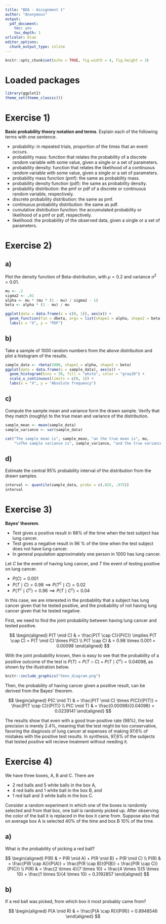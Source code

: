 ```yaml
---
title: "BDA - Assignment 1"
author: "Anonymous"
output: 
  pdf_document: 
    toc: yes
    toc_depth: 1
urlcolor: blue
editor_options: 
  chunk_output_type: inline
---
```




```r
knitr::opts_chunk$set(echo = TRUE, fig.width = 4, fig.height = 3)
```

# Loaded packages


```r
library(ggplot2)
theme_set(theme_classic())
```

# Exercise 1)

**Basic probability theory notation and terms**. Explain each of the following terms with one sentence.

- probability: in repeated trials, proportion of the times that an event occurs.
- probability mass: function that relates the probability of a discrete random variable with some value, given a single or a set of parameters.
- probability density: function that relates the likelihood of a continuous random variable with some value, given a single or a set of parameters.
- probability mass function (pmf): the same as probability mass.
- probability density function (pdf): the same as probability density.
- probability distribution: the pmf or pdf of a discrete or continuous random variable, respectively.
- discrete probability distribution: the same as pmf.
- continuous probability distribution: the same as pdf.
- cumulative distribution function: the accumulated probability or likelihood of a pmf or pdf, respectively.
- likelihood: the probability of the observed data, given a single or a set of parameters.

# Exercise 2)

## a)

Plot the density function of Beta-distribution, with $\mu = 0.2$ and variance $\sigma^2 = 0.01$.

```r
mu <- .2
sigma2 <- .01
alpha <- mu * (mu * (1 - mu) / sigma2 - 1)
beta <- alpha * (1 - mu) / mu

ggplot(data = data.frame(x = c(0, 1)), aes(x)) +
  geom_function(fun = dbeta, args = list(shape1 = alpha, shape2 = beta)) +
  labs(x = "X", y = "PDF")
```

## b)

Take a sample of 1000 random numbers from the above distribution and plot a histogram of the results.

```r
sample_data <- rbeta(1000, shape1 = alpha, shape2 = beta)
ggplot(data = data.frame(x = sample_data), aes(x)) +
  geom_histogram(bins = 30, fill = "white", color = "gray20") +
  scale_x_continuous(limits = c(0, 1)) +
  labs(x = "X", y = "Absolute frequency") 
```

## c)

Compute the sample mean and variance form the drawn sample. Verify that they match (roughly) to the true mean and variance of the distribution.

```r
sample_mean <- mean(sample_data)
sample_variance <- var(sample_data)

cat("The sample mean is", sample_mean, "an the true mean is", mu,
    "\nThe sample variance is", sample_variance, "and the true variance is", sigma2)
```

## d)

Estimate the central 95% probability interval of the distribution from the drawn samples.

```r
interval <- quantile(sample_data, probs = c(.025, .975))
interval
```

# Exercise 3)

**Bayes' theorem**. 

- Test gives a positive result in 98% of the time when the test subject has lung cancer.
- Test gives a negative result in 96 % of the time when the test subject does not have lung cancer.
- In general population approximately one person in 1000 has lung cancer.

Let $C$ be the event of having lung cancer, and $T$ the event of testing positive on lung cancer. 

- $P(C) = 0.001$
- $P(T \mid C) = 0.98 \implies P(T^c \mid C) = 0.02$
- $P(T^c \mid C^c) = 0.96 \implies P(T \mid C^c) = 0.04$

In this case, we are interested in the probability that a subject has lung cancer given that he tested positive, and the probability of not having lung cancer given that he tested negative.

First, we need to find the joint probability between having lung cancer and tested positive.

$$
\begin{aligned}
P(T \mid C) & = \frac{P(T \cap C)}{P(C)} \implies P(T \cap C) = P(T \mid C) \times P(C) \\
P(T \cap C) & = 0.98 \times 0.001 = 0.00098
\end{aligned}
$$

With the joint probability known, then is easy to see that the probability of a positive outcome of the test is $P(T) = P(T \cap C) + P(T \mid C^c) = 0.04098$, as shown by the illustration below.

```r
knitr::include_graphics("Venn_diagram.png")
```

Then, the probability of having cancer given a positive result, can be derived from the Bayes' theorem.

$$
\begin{aligned}
P(C \mid T) & = \frac{P(T \mid C) \times P(C)}{P(T)} = \frac{P(T \cap C)}{P(T)} \\
P(C \mid T) & = \frac{0.00098}{0.04098} = 0.0239141
\end{aligned}
$$

The results show that even with a good true-positive rate (98%), the test precision is merely 2.4%, meaning that the test might be too conservative, favoring the diagnosis of lung cancer at expenses of making 97.6% of mistakes with the positive test results. In synthesis, 97,6% of the subjects that tested positive will recieve treatment without needing it.

# Exercise 4)

We have three boxes, A, B and C. There are

- 2 red balls and 5 white balls in the box A,
- 4 red balls and 1 white ball in the box B, and
- 1 red ball and 3 white balls in the box C.

Consider a random experiment in which one of the boxes is randomly selected and from that box, one ball is randomly picked up. After observing the color of the ball it is replaced in the box it came from. Suppose also that on average box A is selected 40% of the time and box B 10% of the time.

## a)

What is the probability of picking a red ball?

$$
\begin{aligned}
P(R) & = P(R \mid A) + P(R \mid B) + P(R \mid C) \\
P(R) & = \frac{P(R \cap A)}{P(A)} + \frac{P(R \cap B)}{P(B)} + \frac{P(R \cap C)}{P(C)} \\
P(R) & = \frac{2 \times 4}{7 \times 10} + \frac{4 \times 1}{5 \times 10} + \frac{1 \times 5}{4 \times 10} = 0.3192857
\end{aligned}
$$

## b)

If a red ball was picked, from which box it most probably came from?

$$
\begin{aligned}
P(A \mid R) & = \frac{P(A \cap R)}{P(R)} = 0.8948546
\end{aligned}
$$





